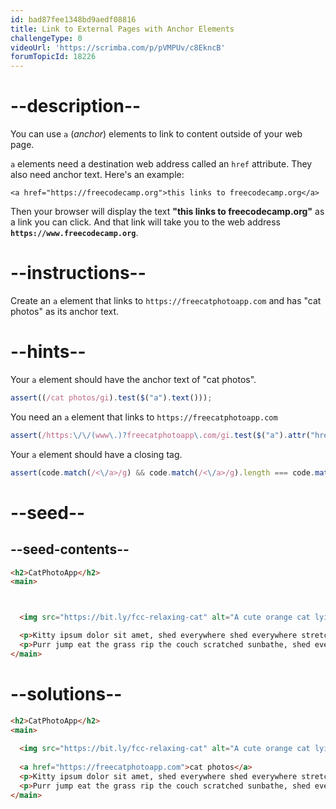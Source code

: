 ```yaml
---
id: bad87fee1348bd9aedf08816
title: Link to External Pages with Anchor Elements
challengeType: 0
videoUrl: 'https://scrimba.com/p/pVMPUv/c8EkncB'
forumTopicId: 18226
---
```


# --description--

You can use `a` (*anchor*) elements to link to content outside of your web page.

`a` elements need a destination web address called an `href` attribute. They also need anchor text. Here's an example:

`<a href="https://freecodecamp.org">this links to freecodecamp.org</a>`

Then your browser will display the text **"this links to freecodecamp.org"** as a link you can click. And that link will take you to the web address **`https://www.freecodecamp.org`**.

# --instructions--

Create an `a` element that links to `https://freecatphotoapp.com` and has "cat photos" as its anchor text.

# --hints--

Your `a` element should have the anchor text of "cat photos".

```js
assert((/cat photos/gi).test($("a").text()));
```

You need an `a` element that links to `https://freecatphotoapp.com`

```js
assert(/https:\/\/(www\.)?freecatphotoapp\.com/gi.test($("a").attr("href")));
```

Your `a` element should have a closing tag.

```js
assert(code.match(/<\/a>/g) && code.match(/<\/a>/g).length === code.match(/<a/g).length);
```

# --seed--

## --seed-contents--

```html
<h2>CatPhotoApp</h2>
<main>



  <img src="https://bit.ly/fcc-relaxing-cat" alt="A cute orange cat lying on its back.">

  <p>Kitty ipsum dolor sit amet, shed everywhere shed everywhere stretching attack your ankles chase the red dot, hairball run catnip eat the grass sniff.</p>
  <p>Purr jump eat the grass rip the couch scratched sunbathe, shed everywhere rip the couch sleep in the sink fluffy fur catnip scratched.</p>
</main>
```

# --solutions--

```html
<h2>CatPhotoApp</h2>
<main>
  
  <img src="https://bit.ly/fcc-relaxing-cat" alt="A cute orange cat lying on its back.">
  
  <a href="https://freecatphotoapp.com">cat photos</a>
  <p>Kitty ipsum dolor sit amet, shed everywhere shed everywhere stretching attack your ankles chase the red dot, hairball run catnip eat the grass sniff.</p>
  <p>Purr jump eat the grass rip the couch scratched sunbathe, shed everywhere rip the couch sleep in the sink fluffy fur catnip scratched.</p>
</main>
```
